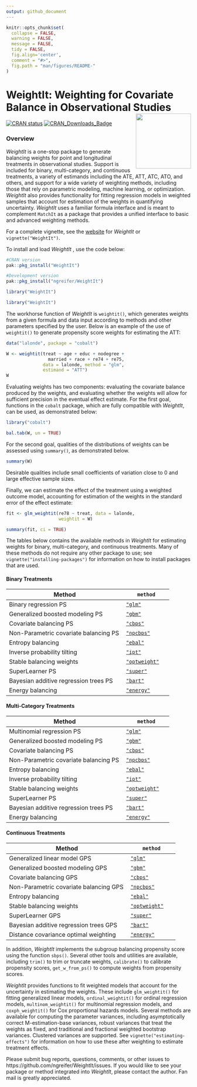 ```yaml
---
output: github_document
---
```


<!-- README.md is generated from README.Rmd. Please edit that file -->

```r
knitr::opts_chunk$set(
  collapse = FALSE,
  warning = FALSE,
  message = FALSE,
  tidy = FALSE,
  fig.align='center',
  comment = "#>",
  fig.path = "man/figures/README-"
)
```
# WeightIt: Weighting for Covariate Balance in Observational Studies <img src="man/figures/logo.png" align="right" width="150"/>

[![CRAN status](https://www.r-pkg.org/badges/version/WeightIt?color=00622B)](https://CRAN.R-project.org/package=WeightIt)
[![CRAN_Downloads_Badge](https://cranlogs.r-pkg.org/badges/WeightIt?color=00622B)](https://cran.r-project.org/package=WeightIt)

### Overview

*WeightIt* is a one-stop package to generate balancing weights for point and longitudinal treatments in observational studies. Support is included for binary, multi-category, and continuous treatments, a variety of estimands including the ATE, ATT, ATC, ATO, and others, and support for a wide variety of weighting methods, including those that rely on parametric modeling, machine learning, or optimization. *WeightIt* also provides functionality for fitting regression models in weighted samples that account for estimation of the weights in quantifying uncertainty. *WeightIt* uses a familiar formula interface and is meant to complement `MatchIt` as a package that provides a unified interface to basic and advanced weighting methods.

For a complete vignette, see the [website](https://ngreifer.github.io/WeightIt/articles/WeightIt.html) for *WeightIt* or `vignette("WeightIt")`.

To install and load *WeightIt* , use the code below:

```r
#CRAN version
pak::pkg_install("WeightIt")

#Development version
pak::pkg_install("ngreifer/WeightIt")

library("WeightIt")
```
```r
library("WeightIt")
```

The workhorse function of *WeightIt* is `weightit()`, which generates weights from a given formula and data input according to methods and other parameters specified by the user. Below is an example of the use of `weightit()` to generate propensity score weights for estimating the ATT:

```r
data("lalonde", package = "cobalt")

W <- weightit(treat ~ age + educ + nodegree + 
                married + race + re74 + re75, 
              data = lalonde, method = "glm", 
              estimand = "ATT")
W
```

Evaluating weights has two components: evaluating the covariate balance produced by the weights, and evaluating whether the weights will allow for sufficient precision in the eventual effect estimate. For the first goal, functions in the `cobalt` package, which are fully compatible with *WeightIt*, can be used, as demonstrated below:

```r
library("cobalt")

bal.tab(W, un = TRUE)
```

For the second goal, qualities of the distributions of weights can be assessed using `summary()`, as demonstrated below.

```r
summary(W)
```

Desirable qualities include small coefficients of variation close to 0 and large effective sample sizes.

Finally, we can estimate the effect of the treatment using a weighted outcome model, accounting for estimation of the weights in the standard error of the effect estimate:

```r
fit <- glm_weightit(re78 ~ treat, data = lalonde,
                    weightit = W)

summary(fit, ci = TRUE)
```

The tables below contains the available methods in *WeightIt* for estimating weights for binary, multi-category, and continuous treatments. Many of these methods do not require any other package to use; see `vignette("installing-packages")` for information on how to install packages that are used.
 
#### Binary Treatments

 Method               | `method`
 -------------------- | --------
 Binary regression PS | [`"glm"`](https://ngreifer.github.io/WeightIt/reference/method_glm.html)
 Generalized boosted modeling PS | [`"gbm"`](https://ngreifer.github.io/WeightIt/reference/method_gbm.html)
 Covariate balancing PS | [`"cbps"`](https://ngreifer.github.io/WeightIt/reference/method_cbps.html)
 Non-Parametric covariate balancing PS | [`"npcbps"`](https://ngreifer.github.io/WeightIt/reference/method_npcbps.html)
 Entropy balancing | [`"ebal"`](https://ngreifer.github.io/WeightIt/reference/method_ebal.html)
 Inverse probability tilting | [`"ipt"`](https://ngreifer.github.io/WeightIt/reference/method_ipt.html)
 Stable balancing weights | [`"optweight"`](https://ngreifer.github.io/WeightIt/reference/method_optweight.html)
 SuperLearner PS | [`"super"`](https://ngreifer.github.io/WeightIt/reference/method_super.html)
 Bayesian additive regression trees PS | [`"bart"`](https://ngreifer.github.io/WeightIt/reference/method_bart.html)
 Energy balancing | [`"energy"`](https://ngreifer.github.io/WeightIt/reference/method_energy.html)

#### Multi-Category Treatments
 
 Method               | `method`
 -------------------- | --------
 Multinomial regression PS | [`"glm"`](https://ngreifer.github.io/WeightIt/reference/method_glm.html)
 Generalized boosted modeling PS | [`"gbm"`](https://ngreifer.github.io/WeightIt/reference/method_gbm.html)
 Covariate balancing PS | [`"cbps"`](https://ngreifer.github.io/WeightIt/reference/method_cbps.html)
 Non-Parametric covariate balancing PS | [`"npcbps"`](https://ngreifer.github.io/WeightIt/reference/method_npcbps.html)
 Entropy balancing | [`"ebal"`](https://ngreifer.github.io/WeightIt/reference/method_ebal.html)
 Inverse probability tilting | [`"ipt"`](https://ngreifer.github.io/WeightIt/reference/method_ipt.html)
 Stable balancing weights | [`"optweight"`](https://ngreifer.github.io/WeightIt/reference/method_optweight.html)
 SuperLearner PS | [`"super"`](https://ngreifer.github.io/WeightIt/reference/method_super.html)
 Bayesian additive regression trees PS | [`"bart"`](https://ngreifer.github.io/WeightIt/reference/method_bart.html)
 Energy balancing | [`"energy"`](https://ngreifer.github.io/WeightIt/reference/method_energy.html)
 
#### Continuous Treatments
 
 Method               | `method`
 -------------------- | --------
 Generalized linear model GPS | [`"glm"`](https://ngreifer.github.io/WeightIt/reference/method_glm.html)
 Generalized boosted modeling GPS | [`"gbm"`](https://ngreifer.github.io/WeightIt/reference/method_gbm.html)
 Covariate balancing GPS | [`"cbps"`](https://ngreifer.github.io/WeightIt/reference/method_cbps.html)
 Non-Parametric covariate balancing GPS | [`"npcbps"`](https://ngreifer.github.io/WeightIt/reference/method_npcbps.html)
 Entropy balancing | [`"ebal"`](https://ngreifer.github.io/WeightIt/reference/method_ebal.html)
 Stable balancing weights | [`"optweight"`](https://ngreifer.github.io/WeightIt/reference/method_optweight.html)
 SuperLearner GPS | [`"super"`](https://ngreifer.github.io/WeightIt/reference/method_super.html)
 Bayesian additive regression trees GPS | [`"bart"`](https://ngreifer.github.io/WeightIt/reference/method_bart.html)
 Distance covariance optimal weighting | [`"energy"`](https://ngreifer.github.io/WeightIt/reference/method_energy.html)
 
In addition, *WeightIt* implements the subgroup balancing propensity score using the function `sbps()`. Several other tools and utilities are available, including `trim()` to trim or truncate weights, `calibrate()` to calibrate propensity scores, `get_w_from_ps()` to compute weights from propensity scores.

*WeightIt* provides functions to fit weighted models that account for the uncertainty in estimating the weights. These include `glm_weightit()` for fitting generalized linear models, `ordinal_weightit()` for ordinal regression models, `multinom_weightit()` for multinomial regression models, and `coxph_weightit()` for Cox proportional hazards models. Several methods are available for computing the parameter variances, including asymptotically correct M-estimation-base variances, robust variances that treat the weights as fixed, and traditional and fractional weighted bootstrap variances. Clustered variances are supported. See `vignette("estimating-effects")` for information on how to use these after weighting to estimate treatment effects.

Please submit bug reports, questions, comments, or other issues to https://github.com/ngreifer/WeightIt/issues. If you would like to see your package or method integrated into *WeightIt*, please contact the author. Fan mail is greatly appreciated.